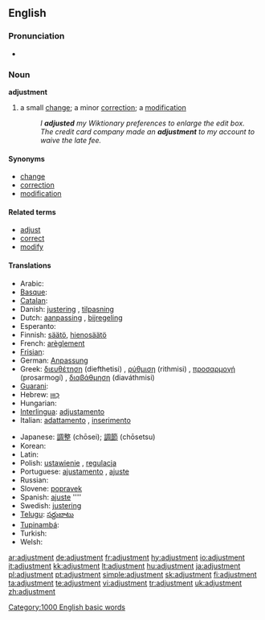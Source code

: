==English==
{{wikipedia}}
===Pronunciation===
*{{audio|en-us-adjustment.ogg|Audio (US)}}

===Noun===
'''adjustment'''

# a small [[change]]; a minor [[correction]]; a [[modification]]
#:''I '''adjusted''' my Wiktionary preferences to enlarge the edit box.''
#:''The credit card company made an '''adjustment''' to my account to waive the late fee.''

====Synonyms====
*[[change]]
*[[correction]]
*[[modification]]

====Related terms====
*[[adjust]]
*[[correct]]
*[[modify]]

====Translations====
{{trans-top|small change}}
*Arabic: [[]]
*[[Basque]]: [[]]
*[[Catalan]]: [[]]
*Danish: [[justering]] {{c}}, [[tilpasning]] {{c}}
*Dutch: [[aanpassing]] {{f}}, [[bijregeling]] {{f}}
*Esperanto: [[]]
*Finnish: [[säätö]], [[hienosäätö]]
*French: [[arèglement]] {{m}}
*[[Frisian]]: [[]]
*German: [[Anpassung]] {{f}}
*Greek: [[διευθέτηση]] (diefthetisi) {{f}}, [[ρύθμιση]] (rithmisi) {{f}}, [[προσαρμογή]] (prosarmogí) {{f}}, [[διαβάθμηση]] (diaváthmisi) {{f}}
*[[Guarani]]: [[]]
*Hebrew: [[כִּוּוּן]] {{m}}
*Hungarian: [[]]
*[[Interlingua]]: [[adjustamento]]
*Italian: [[adattamento]] {{m}}, [[inserimento]] {{m}}
{{trans-mid}}
*Japanese: [[調整]] (chōsei); [[調節]] (chōsetsu)
*Korean: [[]]
*Latin: [[]]
*Polish: [[ustawienie]] {{n}}, [[regulacja]] {{f}}
*Portuguese: [[ajustamento]] {{m}}, [[ajuste]] {{m}}
*Russian: [[]]
*Slovene: [[popravek]] {{m}}
*Spanish: [[ajuste]] ''''
*Swedish: [[justering]] {{c}}
*[[Telugu]]: [[సర్దుబాటు]]
*[[Tupinambá]]: [[]]
*Turkish: [[]]
*Welsh: [[]]
{{trans-bottom}}

[[Category:1000 English basic words]]

[[ar:adjustment]]
[[de:adjustment]]
[[fr:adjustment]]
[[hy:adjustment]]
[[io:adjustment]]
[[it:adjustment]]
[[kk:adjustment]]
[[lt:adjustment]]
[[hu:adjustment]]
[[ja:adjustment]]
[[pl:adjustment]]
[[pt:adjustment]]
[[simple:adjustment]]
[[sk:adjustment]]
[[fi:adjustment]]
[[ta:adjustment]]
[[te:adjustment]]
[[vi:adjustment]]
[[tr:adjustment]]
[[uk:adjustment]]
[[zh:adjustment]]